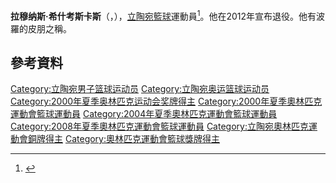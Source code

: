 '''拉穆纳斯·希什考斯卡斯'''（{{lang-lt|'''Ramūnas Šiškauskas'''}}，{{bd|1978年|9月10日}}），[[立陶宛|立陶宛]][[籃球|籃球]]運動員<ref>{{Cite web |url=http://www.eurojohnbball.com/index.php?option=com_content&view=section&layout=blog&id=6&Itemid=56 |title=47.  6' 6"  220  1978  Lithuanian   Ramunas Siskauskas---CSKA Moscow--Russia. |access-date=2015-07-17 |archive-date=2021-01-21 |archive-url=https://web.archive.org/web/20210121173346/http://eurojohnbball.com/index.php?option=com_content&view=section&layout=blog&id=6&Itemid=56 |dead-url=no }}</ref>。他在2012年宣布退役。他有波羅的皮朋之稱。

== 參考資料 ==
{{reflist}}

{{LKL最有价值球员}}
{{LKL总决赛最有价值球员}}
{{LBA总决赛最有价值球员}}
{{欧洲篮球联赛最有价值球员}}
{{2000年夏季奥运会立陶宛男子篮球阵容}}
{{2004年夏季奥运会立陶宛男子篮球阵容}}
{{2008年夏季奥运会立陶宛男子篮球阵容}}

{{Authority control}}
{{DEFAULTSORT:Siskauskas, Ramunas}}
[[Category:立陶宛男子篮球运动员|Category:立陶宛男子篮球运动员]]
[[Category:立陶宛奥运篮球运动员|Category:立陶宛奥运篮球运动员]]
[[Category:2000年夏季奥林匹克运动会奖牌得主|Category:2000年夏季奥林匹克运动会奖牌得主]]
[[Category:2000年夏季奧林匹克運動會籃球運動員|Category:2000年夏季奧林匹克運動會籃球運動員]]
[[Category:2004年夏季奧林匹克運動會籃球運動員|Category:2004年夏季奧林匹克運動會籃球運動員]]
[[Category:2008年夏季奧林匹克運動會籃球運動員|Category:2008年夏季奧林匹克運動會籃球運動員]]
[[Category:立陶宛奧林匹克運動會銅牌得主|Category:立陶宛奧林匹克運動會銅牌得主]]
[[Category:奧林匹克運動會籃球獎牌得主|Category:奧林匹克運動會籃球獎牌得主]]